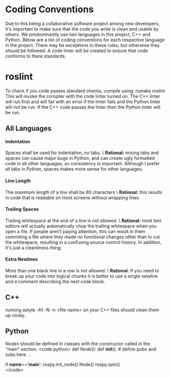 # Coding Conventions
Due to this being a collaborative software project among new developers, it's important to make sure that the code you write is clean and usable by others. We predominantly use two languages in this project, C++ and Python. Below are a list of coding conventions for each respective language in the project. There may be exceptions to these rules, but otherwise they should be followed. A code linter will be created to ensure that code conforms to there standards.

# roslint
To check if you code passes standard checks, compile using:
  rsmake roslint
This will invoke the compiler with the code linter turned on. The C++ linter will run first and will fail with an error if the linter fails and the Python linter will not be run. If the C++ code passes the linter then the Python linter will be run.
## All Languages
#### Indentation
Spaces shall be used for indentation, no tabs. \\
**Rational:** mixing tabs and spaces can cause major bugs in Python, and can create ugly formatted code in all other languages, so consistency is important. Although I prefer all tabs in Python, spaces makes more sense for other languages.
#### Line Length
The maximum length of a line shall be 80 characters \\
**Rational:** this results in code that is readable on most screens without wrapping lines

#### Trailing Spaces
Trailing whitespace at the end of a line is not allowed. \\
**Rational:** most text editors will actually automatically chop the trailing whitespace when you open a file. If people aren't paying attention, this can result in them commiting a file where they made no functional changes other than to cut the whitespace, resulting in a confusing source control history. In addition, it's just a cleanliness thing.

#### Extra Newlines
More than one blank line in a row is not allowed. \\
**Rational**: If you need to break up your code into logical chunks it is better to use a single newline and a comment describing the next code block.
## C++
running 
  astyle -A1 -N -n \<file name\>
on your C++ files should clean them up nicely.
## Python

Nodes should be defined in classes with the constructor called in the "main" section.
\<code python\>
def Node():
    def __init__():
        # define pubs and subs here
    ...
        
if __name__=='__main__':
    rospy.init_node()
    Node()
    rospy.spin()    
\</code\>